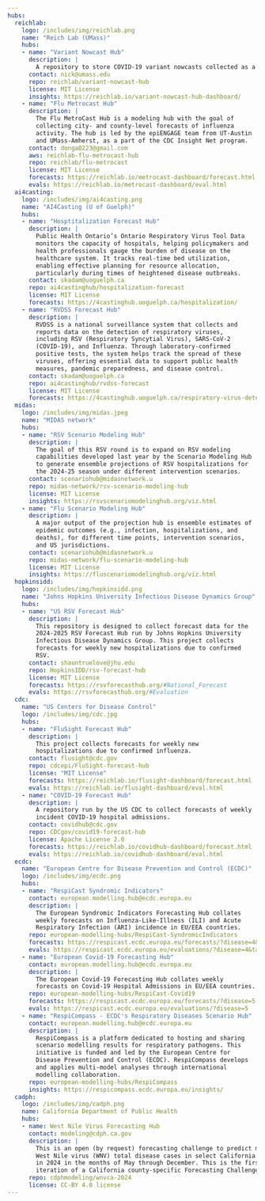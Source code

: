 ```yaml
---
hubs:
  reichlab:
    logo: /includes/img/reichlab.png
    name: "Reich Lab (UMass)"
    hubs:
    - name: "Variant Nowcast Hub"
      description: |
        A repository to store COVID-19 variant nowcasts collected as a modeling hub.
      contact: nick@umass.edu
      repo: reichlab/variant-nowcast-hub
      license: MIT License
      insights: https://reichlab.io/variant-nowcast-hub-dashboard/
    - name: "Flu Metrocast Hub"
      description: |
        The Flu MetroCast Hub is a modeling hub with the goal of
        collecting city- and county-level forecasts of influenza
        activity. The hub is led by the epiENGAGE team from UT-Austin
        and UMass-Amherst, as a part of the CDC Insight Net program. 
      contact: donga0223@gmail.com
      aws: reichlab-flu-metrocast-hub
      repo: reichlab/flu-metrocast
      license: MIT License
      forecasts: https://reichlab.io/metrocast-dashboard/forecast.html
      evals: https://reichlab.io/metrocast-dashboard/eval.html
  ai4casting:
    logo: /includes/img/ai4casting.png
    name: "AI4Casting (U of Guelph)"
    hubs:
    - name: "Hosptitalization Forecast Hub"
      description: |
        Public Health Ontario’s Ontario Respiratory Virus Tool Data
        monitors the capacity of hospitals, helping policymakers and
        health professionals gauge the burden of disease on the
        healthcare system. It tracks real-time bed utilization,
        enabling effective planning for resource allocation,
        particularly during times of heightened disease outbreaks.
      contact: skadam@uoguelph.ca
      repo: ai4castinghub/hospitalization-forecast
      license: MIT License
      forecasts: https://4castinghub.uoguelph.ca/hospitalization/
    - name: "RVDSS Forecast Hub"
      description: |
        RVDSS is a national surveillance system that collects and
        reports data on the detection of respiratory viruses,
        including RSV (Respiratory Syncytial Virus), SARS-CoV-2
        (COVID-19), and Influenza. Through laboratory-confirmed
        positive tests, the system helps track the spread of these
        viruses, offering essential data to support public health
        measures, pandemic preparedness, and disease control.
      contact: skadam@uoguelph.ca
      repo: ai4castinghub/rvdss-forecast
      license: MIT License
      forecasts: https://4castinghub.uoguelph.ca/respiratory-virus-detections/
  midas:
    logo: /includes/img/midas.jpeg
    name: "MIDAS network"
    hubs:
    - name: "RSV Scenario Modeling Hub"
      description: |
        The goal of this RSV round is to expand on RSV modeling
        capabilities developed last year by the Scenario Modeling Hub
        to generate ensemble projections of RSV hospitalizations for
        the 2024-25 season under different intervention scenarios. 
      contact: scenariohub@midasnetwork.u
      repo: midas-network/rsv-scenario-modeling-hub
      license: MIT License
      insights: https://rsvscenariomodelinghub.org/viz.html
    - name: "Flu Scenario Modeling Hub"
      description: |
        A major output of the projection hub is ensemble estimates of
        epidemic outcomes (e.g., infection, hospitalizations, and
        deaths), for different time points, intervention scenarios,
        and US jurisdictions.
      contact: scenariohub@midasnetwork.u
      repo: midas-network/flu-scenario-modeling-hub
      license: MIT License
      insights: https://fluscenariomodelinghub.org/viz.html
  hopkinsidd:
    logo: /includes/img/hopkinsidd.png
    name: "Johns Hopkins University Infectious Disease Dynamics Group"
    hubs:
    - name: "US RSV Forecast Hub"
      description: |
        This repository is designed to collect forecast data for the
        2024-2025 RSV Forecast Hub run by Johns Hopkins University
        Infectious Disease Dynamics Group. This project collects
        forecasts for weekly new hospitalizations due to confirmed
        RSV.
      contact: shauntruelove@jhu.edu
      repo: HopkinsIDD/rsv-forecast-hub
      license: MIT License
      forecasts: https://rsvforecasthub.org/#National_Forecast
      evals: https://rsvforecasthub.org/#Evaluation
  cdc:
    name: "US Centers for Disease Control"
    logo: /includes/img/cdc.jpg
    hubs:
    - name: "FluSight Forecast Hub"
      description: |
        This project collects forecasts for weekly new
        hospitalizations due to confirmed influenza.
      contact: flusight@cdc.gov
      repo: cdcepi/FluSight-forecast-hub
      license: "MIT License"
      forecasts: https://reichlab.io/flusight-dashboard/forecast.html
      evals: https://reichlab.io/flusight-dashboard/eval.html
    - name: "COVID-19 Forecast Hub"
      description: |
        A repository run by the US CDC to collect forecasts of weekly
        incident COVID-19 hospital admissions.
      contact: covidhub@cdc.gov
      repo: CDCgov/covid19-forecast-hub
      license: Apache License 2.0
      forecasts: https://reichlab.io/covidhub-dashboard/forecast.html
      evals: https://reichlab.io/covidhub-dashboard/eval.html
  ecdc:
    name: "European Centre for Disease Prevention and Control (ECDC)"
    logo: /includes/img/ecdc.png
    hubs:
    - name: "RespiCast Syndromic Indicators"
      contact: european.modelling.hub@ecdc.europa.eu
      description: |
        The European Syndromic Indicators Forecasting Hub collates
        weekly forecasts on Influenza-Like-Illness (ILI) and Acute
        Respiratory Infection (ARI) incidence in EU/EEA countries.
      repo: european-modelling-hubs/RespiCast-SyndromicIndicators
      forecasts: https://respicast.ecdc.europa.eu/forecasts/?disease=4&target=1
      evals: https://respicast.ecdc.europa.eu/evaluations/?disease=4&target=1
    - name: "European Covid-19 Forecasting Hub"
      contact: european.modelling.hub@ecdc.europa.eu
      description: |
        The European Covid-19 Forecasting Hub collates weekly
        forecasts on Covid-19 Hospital Admissions in EU/EEA countries.
      repo: european-modelling-hubs/RespiCast-Covid19
      forecasts: https://respicast.ecdc.europa.eu/forecasts/?disease=5
      evals: https://respicast.ecdc.europa.eu/evaluations/?disease=5
    - name: "RespiCompass - ECDC's Respiratory Diseases Scenario Hub"
      contact: european.modelling.hub@ecdc.europa.eu
      description: |
        RespiCompass is a platform dedicated to hosting and sharing
        scenario modelling results for respiratory pathogens. This
        initiative is funded and led by the European Centre for
        Disease Prevention and Control (ECDC). RespiCompass develops
        and applies multi-model analyses through international
        modelling collaboration.
      repo: european-modelling-hubs/RespiCompass
      insights: https://respicompass.ecdc.europa.eu/insights/
  cadph:
    logo: /includes/img/cadph.png
    name: California Department of Public Health
    hubs:
    - name: West Nile Virus Forecasting Hub
      contact: modeling@cdph.ca.gov
      description: |
        This is an open (by request) forecasting challenge to predict monthly
        West Nile virus (WNV) total disease cases in select California counties
        in 2024 in the months of May through December. This is the first
        iteration of a California county-specific Forecasting Challenge.
      repo: cdphmodeling/wnvca-2024
      license: CC-BY 4.0 license
---
```


